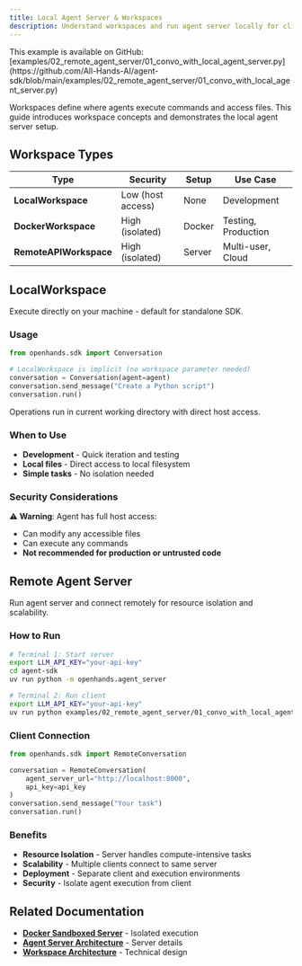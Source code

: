 ```yaml
---
title: Local Agent Server & Workspaces
description: Understand workspaces and run agent server locally for client-server architecture.
---
```


<Note>
This example is available on GitHub: [examples/02_remote_agent_server/01_convo_with_local_agent_server.py](https://github.com/All-Hands-AI/agent-sdk/blob/main/examples/02_remote_agent_server/01_convo_with_local_agent_server.py)
</Note>

Workspaces define where agents execute commands and access files. This guide introduces workspace concepts and demonstrates the local agent server setup.

## Workspace Types

| Type | Security | Setup | Use Case |
|------|----------|-------|----------|
| **LocalWorkspace** | Low (host access) | None | Development |
| **DockerWorkspace** | High (isolated) | Docker | Testing, Production |
| **RemoteAPIWorkspace** | High (isolated) | Server | Multi-user, Cloud |

## LocalWorkspace

Execute directly on your machine - default for standalone SDK.

### Usage

```python
from openhands.sdk import Conversation

# LocalWorkspace is implicit (no workspace parameter needed)
conversation = Conversation(agent=agent)
conversation.send_message("Create a Python script")
conversation.run()
```

Operations run in current working directory with direct host access.

### When to Use

- **Development** - Quick iteration and testing
- **Local files** - Direct access to local filesystem
- **Simple tasks** - No isolation needed

### Security Considerations

⚠️ **Warning**: Agent has full host access:
- Can modify any accessible files
- Can execute any commands
- **Not recommended for production or untrusted code**

## Remote Agent Server

Run agent server and connect remotely for resource isolation and scalability.

### How to Run

```bash
# Terminal 1: Start server
export LLM_API_KEY="your-api-key"
cd agent-sdk
uv run python -m openhands.agent_server

# Terminal 2: Run client
export LLM_API_KEY="your-api-key"
uv run python examples/02_remote_agent_server/01_convo_with_local_agent_server.py
```

### Client Connection

```python
from openhands.sdk import RemoteConversation

conversation = RemoteConversation(
    agent_server_url="http://localhost:8000",
    api_key=api_key
)
conversation.send_message("Your task")
conversation.run()
```

### Benefits

- **Resource Isolation** - Server handles compute-intensive tasks
- **Scalability** - Multiple clients connect to same server
- **Deployment** - Separate client and execution environments
- **Security** - Isolate agent execution from client

## Related Documentation

- **[Docker Sandboxed Server](/sdk/guides/remote-agent-server/02-docker-sandboxed-server)** - Isolated execution
- **[Agent Server Architecture](/sdk/architecture/agent-server)** - Server details
- **[Workspace Architecture](/sdk/architecture/sdk/workspace)** - Technical design
